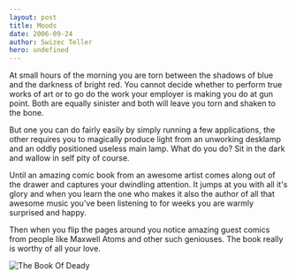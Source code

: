 ```yaml
---
layout: post
title: Moods
date: 2006-09-24
author: Swizec Teller
hero: undefined
---
```


At small hours of the morning you are torn between the shadows of blue and the darkness of bright red. You cannot decide whether to perform true works of art or to go do the work your employer is making you do at gun point. Both are equally sinister and both will leave you torn and shaken to the bone.  
  
But one you can do fairly easily by simply running a few applications, the other requires you to magically produce light from an unworking desklamp and an oddly positioned useless main lamp. What do you do? Sit in the dark and wallow in self pity of course.  
  
Until an amazing comic book from an awesome artist comes along out of the drawer and captures your dwindling attention. It jumps at you with all it's glory and when you learn the one who makes it also the author of all that awesome music you've been listening to for weeks you are warmly surprised and happy.  
  
Then when you flip the pages around you notice amazing guest comics from people like Maxwell Atoms and other such geniouses. The book really is worthy of all your love.  
  


![The Book Of Deady](/includes/editor_upload/Image/kscan_0177.png)
